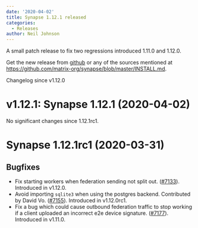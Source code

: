 ```yaml
---
date: '2020-04-02'
title: Synapse 1.12.1 released
categories:
  - Releases
author: Neil Johnson
---
```


A small patch release to fix two regressions introduced 1.11.0 and 1.12.0.

Get the new release from [github](https://github.com/matrix-org/synapse/releases/tag/v1.12.1) or any of the sources mentioned at https://github.com/matrix-org/synapse/blob/master/INSTALL.md.

Changelog since v1.12.0

v1.12.1: Synapse 1.12.1 (2020-04-02)
===========================

No significant changes since 1.12.1rc1.

Synapse 1.12.1rc1 (2020-03-31)
==============================

Bugfixes
--------

- Fix starting workers when federation sending not split out. ([\#7133](https://github.com/matrix-org/synapse/issues/7133)). Introduced in v1.12.0.
- Avoid importing `sqlite3` when using the postgres backend. Contributed by David Vo. ([\#7155](https://github.com/matrix-org/synapse/issues/7155)). Introduced in v1.12.0rc1.
- Fix a bug which could cause outbound federation traffic to stop working if a client uploaded an incorrect e2e device signature. ([\#7177](https://github.com/matrix-org/synapse/issues/7177)). Introduced in v1.11.0.
